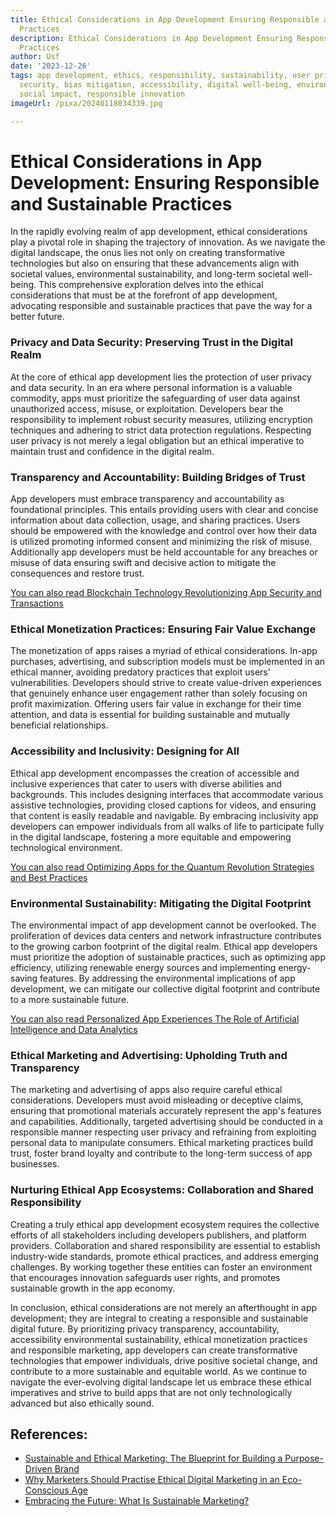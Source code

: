 ```yaml
---
title: Ethical Considerations in App Development Ensuring Responsible and Sustainable
  Practices
description: Ethical Considerations in App Development Ensuring Responsible and Sustainable
  Practices
author: Usf
date: '2023-12-26'
tags: app development, ethics, responsibility, sustainability, user privacy, data
  security, bias mitigation, accessibility, digital well-being, environmental impact,
  social impact, responsible innovation
imageUrl: /pixa/20240118034339.jpg

---
```

# Ethical Considerations in App Development: Ensuring Responsible and Sustainable Practices

In the  rapidly evolving realm of  app development, ethical considerations play a pivotal role in shaping the trajectory of innovation. As we navigate the  digital landscape, the onus lies not only on creating transformative technologies but also on ensuring that these advancements align with societal values, environmental sustainability, and long-term societal well-being. This comprehensive exploration delves into  the ethical considerations that must be at the forefront of  app development, advocating responsible  and  sustainable practices  that pave the way for a  better future.

### Privacy and Data Security: Preserving Trust in the Digital Realm

At the core of ethical app development lies the protection of user privacy and data security. In an era where personal information is a valuable  commodity, apps  must prioritize  the safeguarding of  user data against unauthorized access, misuse, or exploitation. Developers bear the responsibility to implement robust security measures, utilizing encryption techniques and adhering to strict data protection regulations. Respecting user privacy  is not merely a legal obligation but an ethical imperative to maintain trust and confidence in the digital realm.

### Transparency and Accountability: Building Bridges of Trust

App developers  must embrace transparency  and accountability as foundational principles. This entails providing users with clear and concise information about data  collection, usage,  and sharing practices. Users should  be empowered with the knowledge and control over how their data is utilized promoting informed consent and minimizing the risk of misuse. Additionally app developers must be held  accountable for  any breaches or misuse of data  ensuring swift  and decisive action to mitigate the consequences and restore trust.

[You can also read Blockchain Technology Revolutionizing App Security and  Transactions](Blockchain%20Technology%20Revolutionizing%20App%20Security%20and%20Transactions)


###  Ethical Monetization Practices: Ensuring Fair Value Exchange

The monetization of apps raises  a myriad of ethical considerations.  In-app purchases, advertising, and  subscription  models  must be implemented in an ethical manner, avoiding predatory practices that exploit users' vulnerabilities. Developers should strive to create value-driven experiences that genuinely enhance user engagement rather  than solely focusing on profit maximization. Offering users  fair  value  in exchange for their time attention, and data is  essential for building  sustainable and mutually beneficial relationships.

### Accessibility and Inclusivity: Designing for All

Ethical app development encompasses the creation of accessible and inclusive experiences that  cater to users with diverse abilities and backgrounds. This includes designing interfaces that accommodate various assistive technologies, providing  closed captions for videos, and ensuring that content is easily readable and navigable.  By embracing  inclusivity app  developers can empower individuals from all  walks of life to participate fully in the digital landscape, fostering a more  equitable and empowering technological environment.

[You  can also read Optimizing Apps for the Quantum Revolution Strategies and Best Practices](Optimizing%20Apps%20for%20the%20Quantum%20Revolution%20Strategies%20and%20Best%20Practices)


### Environmental Sustainability: Mitigating  the Digital Footprint

The environmental impact of app development cannot be overlooked. The proliferation  of devices data centers and network  infrastructure contributes to the growing carbon footprint of the digital realm. Ethical app developers must prioritize the adoption of sustainable practices, such as optimizing app efficiency, utilizing renewable energy sources and implementing energy-saving features. By addressing the environmental implications  of app development, we can mitigate our collective digital  footprint and contribute to a more sustainable future.

[You can also read  Personalized App Experiences The Role  of Artificial  Intelligence and Data Analytics](Personalized%20App%20Experiences%20The%20Role%20of%20Artificial%20Intelligence%20and%20Data%20Analytics)


### Ethical  Marketing and Advertising: Upholding Truth  and  Transparency

The marketing and advertising of apps also require careful ethical considerations. Developers must avoid misleading or deceptive claims, ensuring that promotional materials  accurately  represent the app's  features and capabilities. Additionally,  targeted advertising should be  conducted in a responsible manner respecting user privacy  and refraining  from exploiting personal data to manipulate consumers. Ethical  marketing practices build trust, foster brand loyalty and contribute to the long-term success of app businesses.

### Nurturing Ethical App Ecosystems: Collaboration and Shared Responsibility

Creating a truly ethical app development ecosystem requires the collective efforts of all stakeholders including developers publishers, and platform providers. Collaboration and shared responsibility  are essential to establish industry-wide standards, promote ethical practices, and address emerging challenges. By working together these entities can foster an environment that encourages innovation safeguards user rights, and promotes sustainable growth in  the app economy.

In  conclusion, ethical considerations are not merely an afterthought in  app development; they  are integral to creating a  responsible  and sustainable digital future. By prioritizing privacy transparency, accountability, accessibility  environmental sustainability, ethical monetization  practices and responsible marketing, app developers can create transformative technologies that empower individuals, drive positive societal  change, and contribute to a more sustainable and  equitable world. As we continue to  navigate  the ever-evolving digital landscape let us embrace these ethical imperatives and strive to build apps that are not only technologically advanced but also ethically sound.

## References:
- [Sustainable and Ethical Marketing: The Blueprint for Building a Purpose-Driven Brand](https://www.linkedin.com/pulse/sustainable-ethical-marketing-blueprint-building-purpose-driven-pniuf?trk=public_post)
- [Why Marketers Should Practise Ethical Digital Marketing in an Eco-Conscious Age](https://2stallions.com/blog/why-marketers-should-practise-ethical-digital-marketing-in-an-eco-conscious-age/)
- [Embracing the Future: What Is Sustainable Marketing?](https://www.sustainablebusinesstoolkit.com/what-is-sustainable-marketing/)
